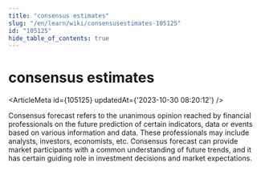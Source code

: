 ```yaml
---
title: "consensus estimates"
slug: "/en/learn/wiki/consensusestimates-105125"
id: "105125"
hide_table_of_contents: true
---
```



<Breadcrumbs current="consensus estimates" />

# consensus estimates

<ArticleMeta id={105125} updatedAt={'2023-10-30 08:20:12'} />
<div className='border-solid border-b border-t-0 my-4 border-[var(--ifm-color-gray-300)]' />

Consensus forecast refers to the unanimous opinion reached by financial professionals on the future prediction of certain indicators, data or events based on various information and data. These professionals may include analysts, investors, economists, etc. Consensus forecast can provide market participants with a common understanding of future trends, and it has certain guiding role in investment decisions and market expectations.
